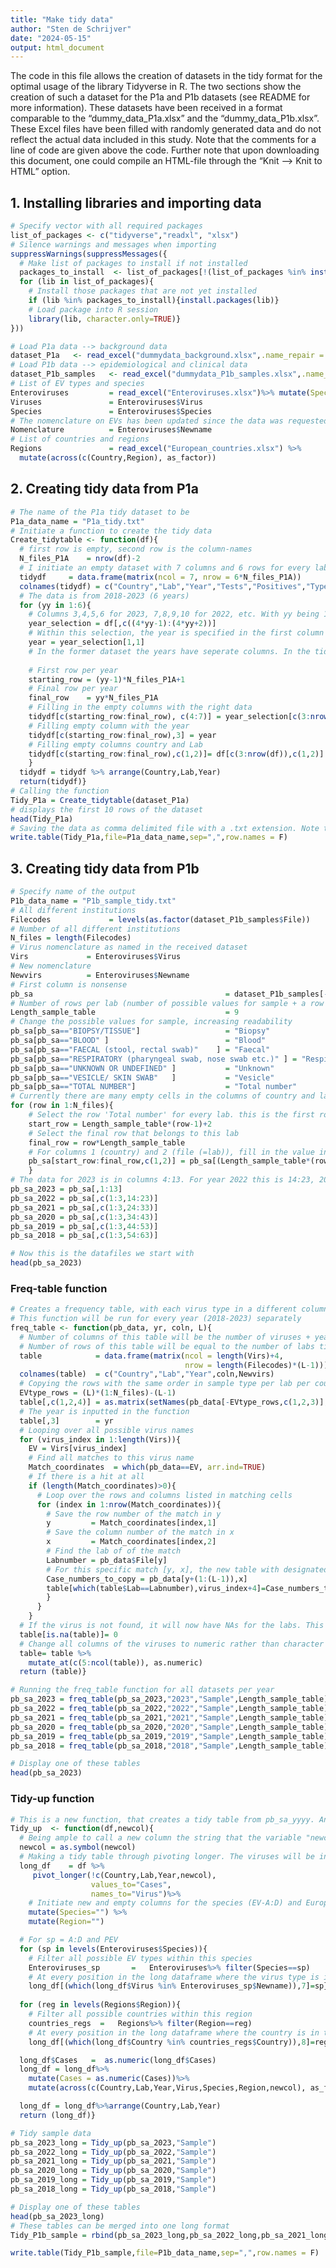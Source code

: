 ---
title: "Make tidy data"
author: "Sten de Schrijver"
date: "2024-05-15"
output: html_document
---

The code in this file allows the creation of datasets in the tidy format for the optimal usage of the library Tidyverse in R. The two sections show the creation of such a dataset for the P1a and P1b datasets (see README for more information). These datasets have been received in a format comparable to the "dummy_data_P1a.xlsx" and the "dummy_data_P1b.xlsx". These Excel files have been filled with randomly generated data and do not reflect the actual data included in this study. Note that the comments for a line of code are given above the code. Further note that upon downloading this document, one could compile an HTML-file through the "Knit --> Knit to HTML" option.


## 1. Installing libraries and importing data
```{r setup}
# Specify vector with all required packages
list_of_packages <- c("tidyverse","readxl", "xlsx")
# Silence warnings and messages when importing
suppressWarnings(suppressMessages({
  # Make list of packages to install if not installed
  packages_to_install  <- list_of_packages[!(list_of_packages %in% installed.packages()[,"Package"])]
  for (lib in list_of_packages){
    # Install those packages that are not yet installed
    if (lib %in% packages_to_install){install.packages(lib)}
    # Load package into R session
    library(lib, character.only=TRUE)}
}))

# Load P1a data --> background data
dataset_P1a   <- read_excel("dummydata_background.xlsx",.name_repair = "unique_quiet") 
# Load P1b data --> epidemiological and clinical data
dataset_P1b_samples   <- read_excel("dummydata_P1b_samples.xlsx",.name_repair = "unique_quiet") 
# List of EV types and species
Enteroviruses         = read_excel("Enteroviruses.xlsx")%>% mutate(Species = as.factor(Species)) 
Viruses               = Enteroviruses$Virus                 
Species               = Enteroviruses$Species    
# The nomenclature on EVs has been updated since the data was requested
Nomenclature          = Enteroviruses$Newname     
# List of countries and regions
Regions               = read_excel("European_countries.xlsx") %>%
  mutate(across(c(Country,Region), as_factor))
```

## 2. Creating tidy data from P1a
```{r}
# The name of the P1a tidy dataset to be
P1a_data_name = "P1a_tidy.txt"
# Initiate a function to create the tidy data
Create_tidytable <- function(df){                                 
  # first row is empty, second row is the column-names
  N_files_P1A    = nrow(df)-2 
  # I initiate an empty dataset with 7 columns and 6 rows for every lab.  
  tidydf     = data.frame(matrix(ncol = 7, nrow = 6*N_files_P1A))   
  colnames(tidydf) = c("Country","Lab","Year","Tests","Positives","Typed_attempted","Typed_succesful") 
  # The data is from 2018-2023 (6 years)
  for (yy in 1:6){
    # Columns 3,4,5,6 for 2023, 7,8,9,10 for 2022, etc. With yy being 1:6 the right indexing is (4*yy)-1 : (4*yy)+2
    year_selection = df[,c((4*yy-1):(4*yy+2))]          
    # Within this selection, the year is specified in the first column
    year = year_selection[1,1]                        
    # In the former dataset the years have seperate columns. In the tidy dataset, the years will be in the same column, specified by a single variable, namely 'Year'. At every year, there will be a row for each institute with the proper data. Starting at row 0 until row 24 for 2023. This comes down to rows (yy-1)*N_files_P1A+1 (1 for 2023, 25 for 2022, etc.). 
    
    # First row per year
    starting_row = (yy-1)*N_files_P1A+1
    # Final row per year
    final_row    = yy*N_files_P1A
    # Filling in the empty columns with the right data
    tidydf[c(starting_row:final_row), c(4:7)] = year_selection[c(3:nrow(df)),]   
    # Filling empty column with the year
    tidydf[c(starting_row:final_row),3] = year                                   
    # Filling empty columns country and Lab
    tidydf[c(starting_row:final_row),c(1,2)]= df[c(3:nrow(df)),c(1,2)]         
    }
  tidydf = tidydf %>% arrange(Country,Lab,Year)
  return(tidydf)}
# Calling the function
Tidy_P1a = Create_tidytable(dataset_P1a) 
# displays the first 10 rows of the dataset
head(Tidy_P1a)
# Saving the data as comma delimited file with a .txt extension. Note that the delimiter can be changed to an character (i.e. semicolon, tab).
write.table(Tidy_P1a,file=P1a_data_name,sep=",",row.names = F)
```

## 3. Creating tidy data from P1b
```{r}
# Specify name of the output
P1b_data_name = "P1b_sample_tidy.txt"
# All different institutions 
Filecodes             = levels(as.factor(dataset_P1b_samples$File))
# Number of all different institutions
N_files = length(Filecodes)
# Virus nomenclature as named in the received dataset
Virs             = Enteroviruses$Virus
# New nomenclature
Newvirs          = Enteroviruses$Newname
# First column is nonsense
pb_sa                                           = dataset_P1b_samples[-1,]               
# Number of rows per lab (number of possible values for sample + a row of total numbers + row with virus names)
Length_sample_table                             = 9                             
# Change the possible values for sample, increasing readability
pb_sa[pb_sa=="BIOPSY/TISSUE"]                   = "Biopsy"                      
pb_sa[pb_sa=="BLOOD" ]                          = "Blood"                       
pb_sa[pb_sa=="FAECAL (stool, rectal swab)"    ] = "Faecal"                     
pb_sa[pb_sa=="RESPIRATORY (pharyngeal swab, nose swab etc.)" ] = "Respiratory" 
pb_sa[pb_sa=="UNKNOWN OR UNDEFINED" ]           = "Unknown"
pb_sa[pb_sa=="VESICLE/ SKIN SWAB"   ]           = "Vesicle"
pb_sa[pb_sa=="TOTAL NUMBER"]                    = "Total number"
# Currently there are many empty cells in the columns of country and lab (only filled for the first row per lab). This fills the complete columns
for (row in 1:N_files){
    # Select the row 'Total number' for every lab. this is the first row with an empty 'country' and 'file' columns.
    start_row = Length_sample_table*(row-1)+2
    # Select the final row that belongs to this lab
    final_row = row*Length_sample_table
    # For columns 1 (country) and 2 (file (=lab)), fill in the value in the first row for this lab
    pb_sa[start_row:final_row,c(1,2)] = pb_sa[(Length_sample_table*(row-1)+1),c(1,2)]
    } 
# The data for 2023 is in columns 4:13. For year 2022 this is 14:23, 2021 24:33, etc. Further, all columns 1:3 are added because these are the country, lab, and sample type
pb_sa_2023 = pb_sa[,1:13]                                                     
pb_sa_2022 = pb_sa[,c(1:3,14:23)]
pb_sa_2021 = pb_sa[,c(1:3,24:33)]
pb_sa_2020 = pb_sa[,c(1:3,34:43)]
pb_sa_2019 = pb_sa[,c(1:3,44:53)]
pb_sa_2018 = pb_sa[,c(1:3,54:63)]

# Now this is the datafiles we start with
head(pb_sa_2023)
```

### Freq-table function
```{r}
# Creates a frequency table, with each virus type in a different column. Input is: pb_dataset, the year, the new column (Month, Clinical signs, Age, and in this case, specimen type (sample))
# This function will be run for every year (2018-2023) separately
freq_table <- function(pb_data, yr, coln, L){
  # Number of columns of this table will be the number of viruses + year, country, lab and type of sample
  # Number of rows of this table will be equal to the number of labs times the number of rows per lab - 1 row (not interested in the row with EV types)
  table            = data.frame(matrix(ncol = length(Virs)+4,                   
                                       nrow = length(Filecodes)*(L-1)))         
  colnames(table)  = c("Country","Lab","Year",coln,Newvirs)
  # Copying the rows with the same order in sample type per lab per country, every 9th row starting from 1 (i.e. 1, 10, 19, 28, etc.) should be removed (this is the row with virus types)
  EVtype_rows = (L)*(1:N_files)-(L-1)
  table[,c(1,2,4)] = as.matrix(setNames(pb_data[-EVtype_rows,c(1,2,3)],NULL))
  # The year is inputted in the function
  table[,3]        = yr                 
  # Looping over all possible virus names
  for (virus_index in 1:length(Virs)){                                          
    EV = Virs[virus_index]               
    # Find all matches to this virus name
    Match_coordinates  = which(pb_data==EV, arr.ind=TRUE)
    # If there is a hit at all
    if (length(Match_coordinates)>0){         
      # Loop over the rows and columns listed in matching cells
      for (index in 1:nrow(Match_coordinates)){                                
        # Save the row number of the match in y
        y         = Match_coordinates[index,1]    
        # Save the column number of the match in x
        x         = Match_coordinates[index,2]       
        # Find the lab of of the match
        Labnumber = pb_data$File[y] 
        # For this specific match [y, x], the new table with designated virus (column) and lab, will be filled with the numbers that are listed underneath the virus type in the original dataset
        Case_numbers_to_copy = pb_data[y+(1:(L-1)),x]
        table[which(table$Lab==Labnumber),virus_index+4]=Case_numbers_to_copy
        }
      }     
    }
  # If the virus is not found, it will now have NAs for the labs. This turns those values to 0.
  table[is.na(table)]= 0  
  # Change all columns of the viruses to numeric rather than character
  table= table %>%                                                              
    mutate_at(c(5:ncol(table)), as.numeric)                                
  return (table)}
```

```{r}
# Running the freq_table function for all datasets per year
pb_sa_2023 = freq_table(pb_sa_2023,"2023","Sample",Length_sample_table) 
pb_sa_2022 = freq_table(pb_sa_2022,"2022","Sample",Length_sample_table)
pb_sa_2021 = freq_table(pb_sa_2021,"2021","Sample",Length_sample_table)
pb_sa_2020 = freq_table(pb_sa_2020,"2020","Sample",Length_sample_table)
pb_sa_2019 = freq_table(pb_sa_2019,"2019","Sample",Length_sample_table)
pb_sa_2018 = freq_table(pb_sa_2018,"2018","Sample",Length_sample_table)

# Display one of these tables
head(pb_sa_2023)
```

### Tidy-up function
```{r}
# This is a new function, that creates a tidy table from pb_sa_yyyy. An output is returned for each dataframe, all of which are merged in the end.
Tidy_up  <- function(df,newcol){  
  # Being ample to call a new column the string that the variable "newcol" encodes
  newcol = as.symbol(newcol)
  # Making a tidy table through pivoting longer. The viruses will be in a new column called "Virus" and the associated case numbers will be in a new column "Cases".
  long_df    = df %>%                                                 
     pivot_longer(!c(Country,Lab,Year,newcol),
                  values_to="Cases",                                            
                  names_to="Virus")%>%                                         
    # Initiate new and empty columns for the species (EV-A:D) and European region
    mutate(Species="") %>%                                                      
    mutate(Region="")                                                          

  # For sp = A:D and PEV
  for (sp in levels(Enteroviruses$Species)){                
    # Filter all possible EV types within this species
    Enteroviruses_sp       =   Enteroviruses%>% filter(Species==sp)       
    # At every position in the long dataframe where the virus type is in this "Enteroviruses_sp" list, the 7th column (Species) in this long_df will change to the correct species name
    long_df[(which(long_df$Virus %in% Enteroviruses_sp$Newname)),7]=sp}                   
    
  for (reg in levels(Regions$Region)){                                             
    # Filter all possible countries within this region
    countries_regs  =   Regions%>% filter(Region==reg)   
    # At every position in the long dataframe where the country is in this "countries_regs" list, the 8th column (Region) in this long_df will change to the correct Region name
    long_df[(which(long_df$Country %in% countries_regs$Country)),8]=reg}

  long_df$Cases   =  as.numeric(long_df$Cases)    
  long_df = long_df%>%
    mutate(Cases = as.numeric(Cases))%>%
    mutate(across(c(Country,Lab,Year,Virus,Species,Region,newcol), as_factor))

  long_df = long_df%>%arrange(Country,Lab,Year)
  return (long_df)}
```

```{r}
# Tidy sample data
pb_sa_2023_long = Tidy_up(pb_sa_2023,"Sample")
pb_sa_2022_long = Tidy_up(pb_sa_2022,"Sample")
pb_sa_2021_long = Tidy_up(pb_sa_2021,"Sample")
pb_sa_2020_long = Tidy_up(pb_sa_2020,"Sample")
pb_sa_2019_long = Tidy_up(pb_sa_2019,"Sample")
pb_sa_2018_long = Tidy_up(pb_sa_2018,"Sample")

# Display one of these tables
head(pb_sa_2023_long)
# These tables can be merged into one long format
Tidy_P1b_sample = rbind(pb_sa_2023_long,pb_sa_2022_long,pb_sa_2021_long,pb_sa_2020_long,pb_sa_2019_long,pb_sa_2018_long)

write.table(Tidy_P1b_sample,file=P1b_data_name,sep=",",row.names = F)
```
